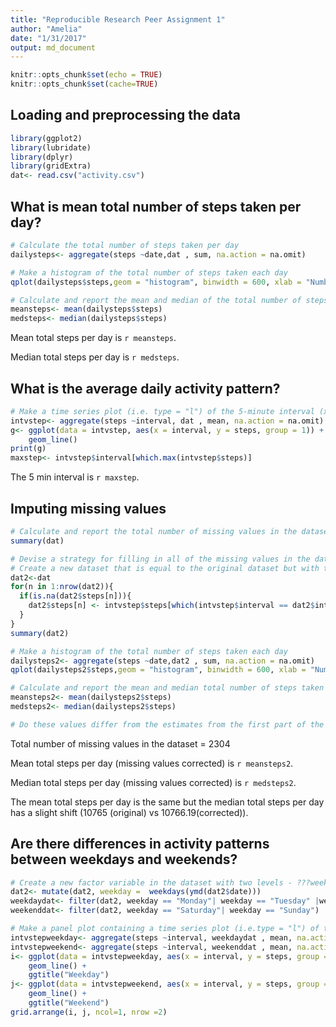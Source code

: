 ```yaml
---
title: "Reproducible Research Peer Assignment 1"
author: "Amelia"
date: "1/31/2017"
output: md_document
---
```


```r
knitr::opts_chunk$set(echo = TRUE)
knitr::opts_chunk$set(cache=TRUE)
```


## Loading and preprocessing the data
```r
library(ggplot2)
library(lubridate)
library(dplyr)
library(gridExtra)
dat<- read.csv("activity.csv")
```


## What is mean total number of steps taken per day?
```r
# Calculate the total number of steps taken per day
dailysteps<- aggregate(steps ~date,dat , sum, na.action = na.omit)

# Make a histogram of the total number of steps taken each day
qplot(dailysteps$steps,geom = "histogram", binwidth = 600, xlab = "Number of steps daily")

# Calculate and report the mean and median of the total number of steps taken per day
meansteps<- mean(dailysteps$steps)
medsteps<- median(dailysteps$steps)
```

Mean total steps per day is `r meansteps`.

Median total steps per day is `r medsteps`.

## What is the average daily activity pattern?
```r
# Make a time series plot (i.e. type = "l") of the 5-minute interval (x-axis) and the average number of steps taken, averaged across all days (y-axis)
intvstep<- aggregate(steps ~interval, dat , mean, na.action = na.omit)
g<- ggplot(data = intvstep, aes(x = interval, y = steps, group = 1)) +
    geom_line()
print(g)
maxstep<- intvstep$interval[which.max(intvstep$steps)]
```

The 5 min interval is `r maxstep`.

## Imputing missing values
```r
# Calculate and report the total number of missing values in the dataset (i.e. the total number of rows with ????????s)
summary(dat)

# Devise a strategy for filling in all of the missing values in the dataset.
# Create a new dataset that is equal to the original dataset but with the missing data filled in.
dat2<-dat
for(n in 1:nrow(dat2)){
  if(is.na(dat2$steps[n])){
    dat2$steps[n] <- intvstep$steps[which(intvstep$interval == dat2$interval[n])]
  }
}
summary(dat2)

# Make a histogram of the total number of steps taken each day 
dailysteps2<- aggregate(steps ~date,dat2 , sum, na.action = na.omit)
qplot(dailysteps2$steps,geom = "histogram", binwidth = 600, xlab = "Number of steps daily")

# Calculate and report the mean and median total number of steps taken per day. 
meansteps2<- mean(dailysteps2$steps)
medsteps2<- median(dailysteps2$steps)

# Do these values differ from the estimates from the first part of the assignment? What is the impact of imputing missing data on the estimates of the total daily number of steps?
```

Total number of missing values in the dataset = 2304

Mean total steps per day (missing values corrected) is `r meansteps2`.

Median total steps per day (missing values corrected) is `r medsteps2`.

The mean total steps per day is the same but the median total steps per day has a slight shift (10765 (original) vs 10766.19(corrected)).

## Are there differences in activity patterns between weekdays and weekends?


```r
# Create a new factor variable in the dataset with two levels - ???weekday??? and ???weekend??? indicating whether a given date is a weekday or weekend day.
dat2<- mutate(dat2, weekday =  weekdays(ymd(dat2$date)))
weekdaydat<- filter(dat2, weekday == "Monday"| weekday == "Tuesday" |weekday == "Wednesday"|weekday == "Thursday"|weekday == "Friday")
weekenddat<- filter(dat2, weekday == "Saturday"| weekday == "Sunday")

# Make a panel plot containing a time series plot (i.e.type = "l") of the 5-minute interval (x-axis) and the average number of steps taken, averaged across all weekday days or weekend days (y-axis). 
intvstepweekday<- aggregate(steps ~interval, weekdaydat , mean, na.action = na.omit)
intvstepweekend<- aggregate(steps ~interval, weekenddat , mean, na.action = na.omit)
i<- ggplot(data = intvstepweekday, aes(x = interval, y = steps, group = 1)) +
    geom_line() +
    ggtitle("Weekday") 
j<- ggplot(data = intvstepweekend, aes(x = interval, y = steps, group = 1)) +
    geom_line() +
    ggtitle("Weekend") 
grid.arrange(i, j, ncol=1, nrow =2)
```

